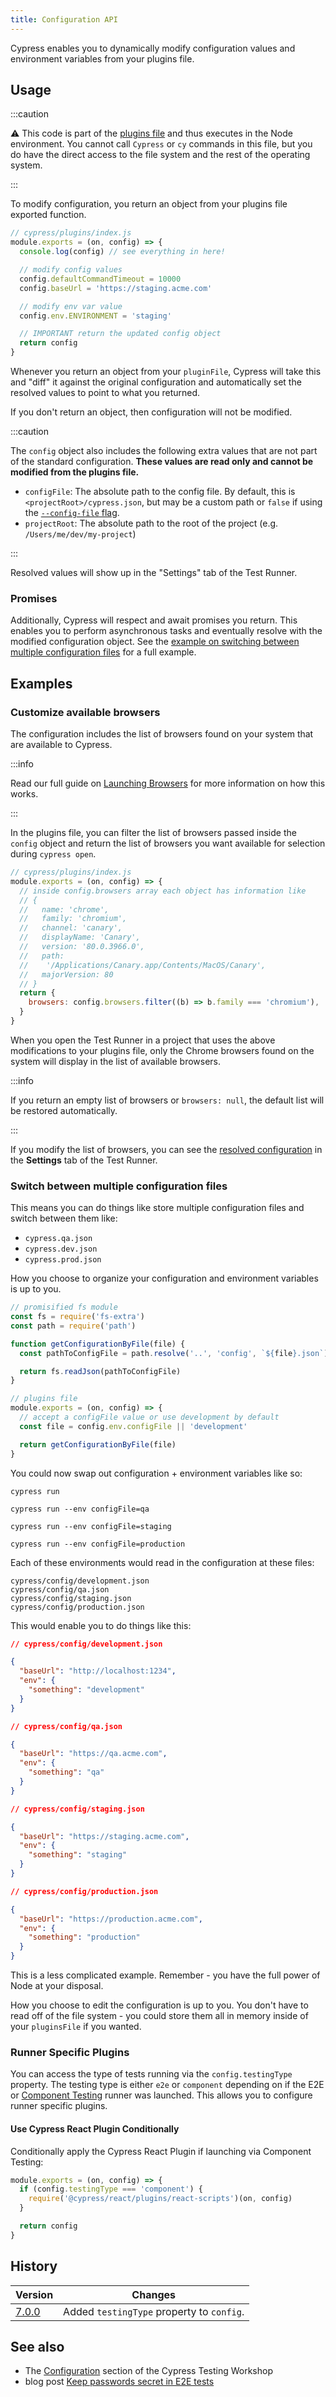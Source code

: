 ```yaml
---
title: Configuration API
---
```


Cypress enables you to dynamically modify configuration values and environment
variables from your plugins file.

## Usage

:::caution

⚠️ This code is part of the
[plugins file](/guides/core-concepts/writing-and-organizing-tests#Plugin-files)
and thus executes in the Node environment. You cannot call `Cypress` or `cy`
commands in this file, but you do have the direct access to the file system and
the rest of the operating system.

:::

To modify configuration, you return an object from your plugins file exported
function.

```javascript
// cypress/plugins/index.js
module.exports = (on, config) => {
  console.log(config) // see everything in here!

  // modify config values
  config.defaultCommandTimeout = 10000
  config.baseUrl = 'https://staging.acme.com'

  // modify env var value
  config.env.ENVIRONMENT = 'staging'

  // IMPORTANT return the updated config object
  return config
}
```

Whenever you return an object from your `pluginFile`, Cypress will take this and
"diff" it against the original configuration and automatically set the resolved
values to point to what you returned.

If you don't return an object, then configuration will not be modified.

:::caution

The `config` object also includes the following extra values that are not part
of the standard configuration. **These values are read only and cannot be
modified from the plugins file.**

- `configFile`: The absolute path to the config file. By default, this is
  `<projectRoot>/cypress.json`, but may be a custom path or `false` if using the
  [`--config-file` flag](/guides/guides/command-line#cypress-open-config-file-lt-config-file-gt).
- `projectRoot`: The absolute path to the root of the project (e.g.
  `/Users/me/dev/my-project`)

:::

Resolved values will show up in the "Settings" tab of the Test Runner.

<DocsImage src="/img/guides/plugin-configuration.png" alt="Resolved configuration in the Desktop app" ></DocsImage>

### Promises

Additionally, Cypress will respect and await promises you return. This enables
you to perform asynchronous tasks and eventually resolve with the modified
configuration object. See the
[example on switching between multiple configuration files](#Switch-between-multiple-configuration-files)
for a full example.

## Examples

### Customize available browsers

The configuration includes the list of browsers found on your system that are
available to Cypress.

:::info

Read our full guide on [Launching Browsers](/guides/guides/launching-browsers)
for more information on how this works.

:::

In the plugins file, you can filter the list of browsers passed inside the
`config` object and return the list of browsers you want available for selection
during `cypress open`.

```javascript
// cypress/plugins/index.js
module.exports = (on, config) => {
  // inside config.browsers array each object has information like
  // {
  //   name: 'chrome',
  //   family: 'chromium',
  //   channel: 'canary',
  //   displayName: 'Canary',
  //   version: '80.0.3966.0',
  //   path:
  //    '/Applications/Canary.app/Contents/MacOS/Canary',
  //   majorVersion: 80
  // }
  return {
    browsers: config.browsers.filter((b) => b.family === 'chromium'),
  }
}
```

When you open the Test Runner in a project that uses the above modifications to
your plugins file, only the Chrome browsers found on the system will display in
the list of available browsers.

<DocsImage src="/img/guides/plugins/chrome-browsers-only.png" alt="Filtered list of Chrome browsers" ></DocsImage>

:::info

If you return an empty list of browsers or `browsers: null`, the default list
will be restored automatically.

:::

If you modify the list of browsers, you can see the
[resolved configuration](/guides/references/configuration#Resolved-Configuration)
in the **Settings** tab of the Test Runner.

### Switch between multiple configuration files

This means you can do things like store multiple configuration files and switch
between them like:

- `cypress.qa.json`
- `cypress.dev.json`
- `cypress.prod.json`

How you choose to organize your configuration and environment variables is up to
you.

```javascript
// promisified fs module
const fs = require('fs-extra')
const path = require('path')

function getConfigurationByFile(file) {
  const pathToConfigFile = path.resolve('..', 'config', `${file}.json`)

  return fs.readJson(pathToConfigFile)
}

// plugins file
module.exports = (on, config) => {
  // accept a configFile value or use development by default
  const file = config.env.configFile || 'development'

  return getConfigurationByFile(file)
}
```

You could now swap out configuration + environment variables like so:

```shell
cypress run
```

```shell
cypress run --env configFile=qa
```

```shell
cypress run --env configFile=staging
```

```shell
cypress run --env configFile=production
```

Each of these environments would read in the configuration at these files:

```text
cypress/config/development.json
cypress/config/qa.json
cypress/config/staging.json
cypress/config/production.json
```

This would enable you to do things like this:

```json
// cypress/config/development.json

{
  "baseUrl": "http://localhost:1234",
  "env": {
    "something": "development"
  }
}
```

```json
// cypress/config/qa.json

{
  "baseUrl": "https://qa.acme.com",
  "env": {
    "something": "qa"
  }
}
```

```json
// cypress/config/staging.json

{
  "baseUrl": "https://staging.acme.com",
  "env": {
    "something": "staging"
  }
}
```

```json
// cypress/config/production.json

{
  "baseUrl": "https://production.acme.com",
  "env": {
    "something": "production"
  }
}
```

This is a less complicated example. Remember - you have the full power of Node
at your disposal.

How you choose to edit the configuration is up to you. You don't have to read
off of the file system - you could store them all in memory inside of your
`pluginsFile` if you wanted.

### Runner Specific Plugins

You can access the type of tests running via the `config.testingType` property.
The testing type is either `e2e` or `component` depending on if the E2E or
[Component Testing](/guides/component-testing/introduction/) runner was
launched. This allows you to configure runner specific plugins.

#### Use Cypress React Plugin Conditionally

Conditionally apply the Cypress React Plugin if launching via Component Testing:

```js
module.exports = (on, config) => {
  if (config.testingType === 'component') {
    require('@cypress/react/plugins/react-scripts')(on, config)
  }

  return config
}
```

## History

| Version                               | Changes                                   |
| ------------------------------------- | ----------------------------------------- |
| [7.0.0](/guides/references/changelog) | Added `testingType` property to `config`. |

## See also

- The
  [Configuration](https://github.com/cypress-io/testing-workshop-cypress#intermediate)
  section of the Cypress Testing Workshop
- blog post
  [Keep passwords secret in E2E tests](https://glebbahmutov.com/blog/keep-passwords-secret-in-e2e-tests/)
